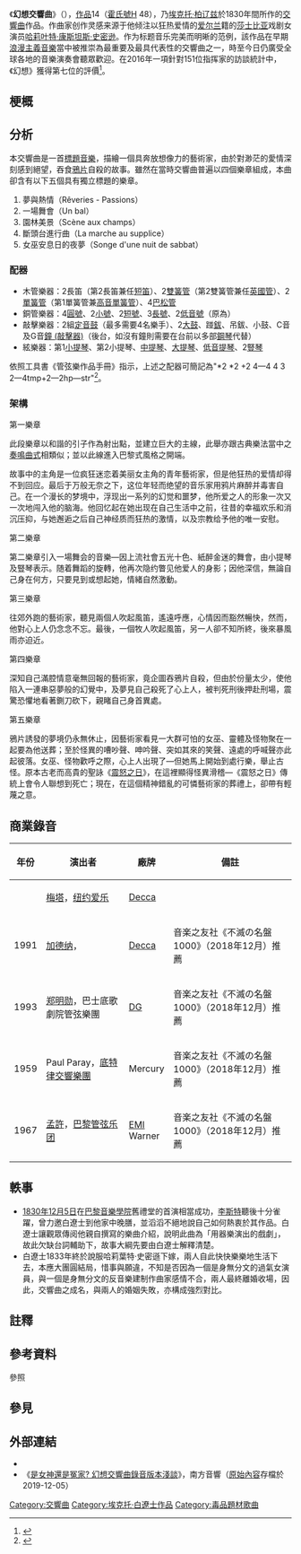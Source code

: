 {{noteTA
|1=zh-tw:白遼士; zh-cn:柏辽兹; zh-hk:白遼士;
}}《'''幻想交響曲'''》（{{lang-fr|''Symphonie fantastique''}}{{notetag|{{來源請求|reason=好像「一位艺术家一生的插曲」才是副標題吧?|date=2021年3月11日|习惯上被认知的名称事实上是作品的副标题}}，柏辽兹为作品所起的正式名称为：“一位艺术家一生的插曲”（''Épisode de la vie d'un artiste''）。}}），[[作品号|作品]]14（[[作品号#分类系统|霍氏號]]H 48），乃[[埃克托·柏辽兹|埃克托·柏辽兹]]於1830年間所作的[[交響曲|交響曲]]作品。作曲家创作灵感来源于他倾注以狂热爱情的[[爱尔兰|爱尔兰]]籍的[[莎士比亚|莎士比亚]]戏剧女演员[[哈麗艾特·史密森|哈莉叶特·康斯坦斯·史密逊]]。作为标题音乐完美而明晰的范例，該作品在早期[[浪漫主義音樂|浪漫主義音樂]]當中被推崇為最重要及最具代表性的交響曲之一，時至今日仍廣受全球各地的音樂演奏會聽眾歡迎。在2016年一項針對151位指挥家的訪談統計中，《幻想》獲得第七位的評價<ref>{{Cite news|title=Beethoven's Eroica voted greatest symphony of all time|url=http://www.theguardian.com/music/2016/aug/04/beethoven-eroica-greatest-symphony-vote-bbc-mozart-mahler|access-date=2022-04-14|author=Mark Brown|date=2016-08-04|work=[[衛報|The Guardian]]|language=en|archive-date=2022-06-23|archive-url=https://web.archive.org/web/20220623135053/https://www.theguardian.com/music/2016/aug/04/beethoven-eroica-greatest-symphony-vote-bbc-mozart-mahler}}</ref>。

== 梗概 ==
{{empty section}}

== 分析 ==
本交響曲是一首[[標題音樂|標題音樂]]，描繪一個具奔放想像力的藝術家，由於對渺茫的愛情深刻感到絕望，吞食[[鴉片|鴉片]]自殺的故事。雖然在當時交響曲普遍以四個樂章組成，本曲卻含有以下五個具有獨立標題的樂章。
# 夢與熱情（Rêveries - Passions）
# 一場舞會（Un bal）
# 園林美景（Scène aux champs）
# 斷頭台進行曲（La marche au supplice）
# 女巫安息日的夜夢（Songe d'une nuit de sabbat）

=== 配器 ===
* 木管樂器：2長笛（第2長笛兼任[[短笛|短笛]]）、2[[雙簧管|雙簧管]]（第2雙簧管兼任[[英國管|英國管]]）、2[[單簧管|單簧管]]（第1單簧管兼[[高音單簧管|高音單簧管]]）、4[[巴松管|巴松管]]
* 銅管樂器：4[[法國號|圓號]]、2[[小號|小號]]、2[[短號|短號]]、3[[長號|長號]]、2[[大号|低音號]]（原為{{tsl|en|Ophicleide|奧菲克萊德號}}）
* 敲擊樂器：2組[[定音鼓|定音鼓]]（最多需要4名樂手）、2[[大鼓|大鼓]]、踫[[鈸|鈸]]、吊鈸、小鼓、C音及G音[[鐘_(敲擊器)|鐘 (敲擊器)]]（後台，如沒有鐘則需要在台前以多部[[鋼琴|鋼琴]]代替）{{notetag|參閱總譜第5樂章開頭的提示。}}
* 絃樂器：第1[[小提琴|小提琴]]、第2小提琴、[[中提琴|中提琴]]、[[大提琴|大提琴]]、[[低音提琴|低音提琴]]、2[[豎琴|豎琴]]

依照工具書《管弦樂作品手冊》指示，上述之配器可簡記為"*2 *2 +2 4—4 4 3 2—4tmp+2—2hp—str"<ref>{{Cite book|title=''ORCHESTRAL MUSIC: A Handbook.''|url=https://archive.org/details/orchestralmusic00dani|last=Daniels|first=David|publisher=Scarecrow Press, Inc.|year=1996|isbn=0-8108-3228-3|location=Lanham|pages=[https://archive.org/details/orchestralmusic00dani/page/n73 61]|edition=3rd ed.}}</ref>。

=== 架構 ===
;第一樂章
{{Listen
|type=music
|filename=Hector Berlioz - Symphonie fantastique, op. 14 - 1. Rêveries – Passions (Igor Markevitch, Orchestre Lamoureux, 1962).flac
|title=夢與熱情
|description=1962年由[[伊戈尔·鲍里索维奇·马克维奇|伊戈尔·鲍里索维奇·马克维奇]]指挥，{{link-en|Orchestre Lamoureux}}演奏}}
此段樂章以和諧的引子作為射出點，並建立巨大的主線，此舉亦跟古典樂法當中之[[奏鸣曲式|奏鳴曲式]]相類似；並以此線進入巴黎式風格之開端。

故事中的主角是一位疯狂迷恋着美丽女主角的青年藝術家，但是他狂热的爱情却得不到回应。最后于万般无奈之下，这位年轻而绝望的音乐家用鸦片麻醉并毒害自己。在一个漫长的梦境中，浮现出一系列的幻觉和噩梦，他所爱之人的形象一次又一次地闯入他的脑海。他回忆起在她出现在自己生活中之前，往昔的幸福欢乐和消沉压抑，与她邂逅之后自己神经质而狂热的激情，以及宗教给予他的唯一安慰。

;第二樂章
{{Listen
|type=music
|filename=Hector Berlioz - Symphonie fantastique, op. 14 - 2. Un bal (Igor Markevitch, Orchestre Lamoureux, 1962).flac
|title=一場舞會
|description=1962年由[[伊戈尔·鲍里索维奇·马克维奇|伊戈尔·鲍里索维奇·马克维奇]]指挥，{{link-en|Orchestre Lamoureux}}演奏}}
第二樂章引入一場舞会的音樂—因上流社會五光十色、紙醉金迷的舞會，由小提琴及豎琴表示。随着舞蹈的旋轉，他再次隐约瞥见他爱人的身影；因他深信，無論自己身在何方，只要見到或想起她，情緒自然激動。

;第三樂章
{{Listen
|type=music
|filename=Hector Berlioz - Symphonie fantastique, op. 14 - 3. Scène aux champs (Igor Markevitch, Orchestre Lamoureux, 1962).flac
|title=園林美景
|description=1962年由[[伊戈尔·鲍里索维奇·马克维奇|伊戈尔·鲍里索维奇·马克维奇]]指挥，{{link-en|Orchestre Lamoureux}}演奏}}
往郊外跑的藝術家，聽見兩個人吹起風笛，遙遠呼應，心情因而豁然暢快，然而，他對心上人仍念念不忘。最後，一個牧人吹起風笛，另一人卻不知所終，後來暴風雨亦迫近。

;第四樂章
{{Listen
|type=music
|filename=Hector Berlioz - Symphonie fantastique, op. 14 - 4. Marche au supplice (Igor Markevitch, Orchestre Lamoureux, 1962).flac
|title=斷頭台進行曲
|description=1962年由[[伊戈尔·鲍里索维奇·马克维奇|伊戈尔·鲍里索维奇·马克维奇]]指挥，{{link-en|Orchestre Lamoureux}}演奏}}
深知自己滿腔情意毫無回報的藝術家，竟企圖吞鴉片自殺，但由於份量太少，使他陷入一連串惡夢般的幻覺中，及夢見自己殺死了心上人，被判死刑後押赴刑場，震驚恐懼地看著鍘刀砍下，親睹自己身首異處。

;第五樂章
{{Listen
|type=music
|filename=Hector Berlioz - Symphonie fantastique, op. 14 - 5. Songe d'une nuit du Sabbat (Igor Markevitch, Orchestre Lamoureux, 1962).flac
|title=女巫安息日的夜夢
|description=1962年由[[伊戈尔·鲍里索维奇·马克维奇|伊戈尔·鲍里索维奇·马克维奇]]指挥，{{link-en|Orchestre Lamoureux}}演奏}}
鴉片誘發的夢境仍永無休止，因藝術家看見一大群可怕的女巫、靈體及怪物聚在一起要為他送葬；至於怪異的嘈吵聲、呻吟聲、突如其來的笑聲、遠處的呼喊聲亦此起彼落。女巫、怪物歡呼之際，心上人出現了—但她馬上開始到處行樂，舉止古怪。原本古老而高貴的聖詠《[[震怒之日|震怒之日]]》，在這裡顯得怪異滑稽—《震怒之日》傳統上會令人聯想到死亡；現在，在這個精神錯亂的可憐藝術家的葬禮上，卻帶有輕蔑之意。

== 商業錄音 ==
{| class="wikitable sortable"
|-
! 年份
! class="unsortable"| 演出者
! 廠牌
! class="unsortable"| 備註
|-
| 
| [[祖宾·梅塔|梅塔]]，[[纽约爱乐|纽约爱乐]]
| [[迪卡唱片|Decca]]
| 
|-
| 1991
| [[约翰·艾略特·加德纳|加德纳]]，{{tsl|en|Orchestre Révolutionnaire et Romantique|革命与浪漫乐团}}
| [[迪卡唱片|Decca]]
| 音楽之友社《不滅の名盤 1000》（2018年12月）推薦
|-
| 1993
| [[郑明勋|郑明勋]]，巴士底歌劇院管弦樂團
| [[德意志留声机|DG]]
| 音楽之友社《不滅の名盤 1000》（2018年12月）推薦
|-
| 1959
| Paul Paray，[[底特律交響樂團|底特律交響樂團]]
| Mercury
| 音楽之友社《不滅の名盤 1000》（2018年12月）推薦
|-
| 1967
| [[查理·明希|孟許]]，[[巴黎管弦乐团|巴黎管弦乐团]]
| [[EMI|EMI]]<br/>Warner
| 音楽之友社《不滅の名盤 1000》（2018年12月）推薦
|}

== 軼事 ==
* [[1830年|1830年]][[12月5日|12月5日]]在[[巴黎國立高等音樂舞蹈學院|巴黎音樂學院]]舊禮堂的首演相當成功，[[李斯特·费伦茨|李斯特]]聽後十分雀躍，曾力邀白遼士到他家中晚膳，並滔滔不絕地說自己如何熱衷於其作品。白遼士讓觀眾傳阅他親自撰寫的樂曲介紹，說明此曲為「用器樂演出的戲劇」，故此欠缺台詞輔助下，故事大綱先要由白遼士解釋清楚。
* 白遼士1833年終於說服哈莉葉特·史密遜下嫁，兩人自此快快樂樂地生活下去，本應大團圓結局，惜事與願違，不知是否因為一個是身無分文的過氣女演員，與一個是身無分文的反音樂建制作曲家感情不合，兩人最終離婚收場，因此，交響曲之成名，與兩人的婚姻失敗，亦構成強烈對比。

== 註釋 ==
{{notefoot}}

== 參考資料 ==
;參照
{{reflist}}

== 參見 ==
{{portal|古典音樂}}

== 外部連結 ==
* {{IMSLP2|work=Symphonie_fantastique,_H_48_(Berlioz,_Hector)|cname=幻想交響曲}}
* 《[https://web.archive.org/web/20191205204200/http://www.southaudio.com.tw/Music%20AC0WX08.htm 是女神還是冤家? 幻想交響曲錄音版本淺談]》，南方音響（[http://www.southaudio.com.tw/Music%20AC0WX08.htm 原始內容]存檔於2019-12-05）

{{Authority control}}

[[Category:交響曲|Category:交響曲]]
[[Category:埃克托·白遼士作品|Category:埃克托·白遼士作品]]
[[Category:毒品題材歌曲|Category:毒品題材歌曲]]